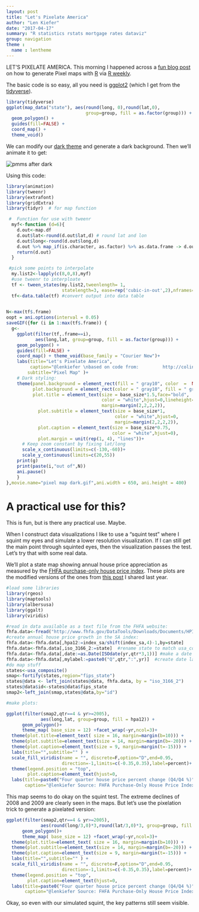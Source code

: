 ```yaml
---
layout: post
title: "Let's Pixelate America"
author: "Len Kiefer"
date: "2017-04-17"
summary: "R statistics rstats mortgage rates dataviz"
group: navigation
theme :
  name : lentheme
---
```


LET'S PIXELATE AMERICA.  This morning I happened across a [fun blog post](http://colinfay.me/rstats-create-a-pixel-map-with-r/) on how to generate Pixel maps with [R](https://www.r-project.org/) via [R weekly](https://rweekly.org/).

The basic code is so easy, all you need is [ggplot2](http://ggplot2.tidyverse.org/) (which I get from the [tidyverse](http://tidyverse.org/)).

```r

library(tidyverse)
ggplot(map_data("state"), aes(round(long, 0),round(lat,0), 
                              group=group, fill = as.factor(group))) +
  geom_polygon() +
  guides(fill=FALSE) +
  coord_map() +
  theme_void()
```

We can modify our [dark theme]({% post_url 2017-04-14-after-dark%}) and generate a dark background.  Then we'll animate it to get:

<img src="{{ site.url }}/img/charts_apr_17_2017/pixel map dark.gif" 
alt="pmms after dark"/>

Using this code:

```r

library(animation)
library(tweenr)
library(extrafont)
library(gridExtra)
library(tidyr)  # for map function

 #  Function for use with tweenr
  myf<-function (d=6){
    d.out<-map.df
    d.out$lat<-round(d.out$lat,d) # round lat and lon
    d.out$long<-round(d.out$long,d)
    d.out %>% map_if(is.character, as.factor) %>% as.data.frame -> d.out
    return(d.out)
  }

 #pick some points to interpolate
  my.list2<-lapply(c(8,0,8),myf)  
  #use tweenr to interploate
  tf <- tween_states(my.list2,tweenlength= 1,
                     statelength=3, ease=rep('cubic-in-out',2),nframes=70)
  tf<-data.table(tf) #convert output into data table
  

N<-max(tf$.frame)  
oopt = ani.options(interval = 0.05)
saveGIF({for (i in 1:max(tf$.frame)) {
  g<-
    ggplot(filter(tf,.frame==i), 
           aes(long,lat, group=group, fill = as.factor(group))) +
    geom_polygon() +
    guides(fill=FALSE) +
    coord_map() + theme_void(base_family = "Courier New")+
    labs(title="Let's Pixelate America",
         caption="@lenkiefer \nbased on code from:         http://colinfay.me/rstats-create-a-pixel-map-with-r/",
        subtitle="Pixel Map" )+
    # Dark styling:
    theme(panel.background = element_rect(fill = " gray10", color  =  NA),  
          plot.background = element_rect(color = " gray10", fill = " gray10"),  
          plot.title = element_text(size = base_size*1.5,face="bold", 
                                    color = "white",hjust=0,lineheight=1.25,
                                    margin=margin(2,2,2,2)),  
            plot.subtitle = element_text(size = base_size*1, 
                                         color = "white",hjust=0, 
                                         margin=margin(2,2,2,2)),  
            plot.caption = element_text(size = base_size*0.75, 
                                        color = "white",hjust=0),  
            plot.margin = unit(rep(1, 4), "lines"))+
      # Keep zoom constant by fixing lat/long
      scale_x_continuous(limits=c(-130,-60))+
      scale_y_continuous(limits=c(20,55))
    print(g)
    print(paste(i,"out of",N))
    ani.pause()
    }
},movie.name="pixel map dark.gif",ani.width = 650, ani.height = 400)


```

# A practical use for this?

This is fun, but is there any practical use.  Maybe.

When I construct data visualizations I like to use a "squint test" where I squint my eyes and simulate a lower resolution visualization.  If I can still get the main point through squinted eyes, then the visualization passes the test.  Let's try that with some real data. 

We'll plot a state map showing annual house price appreciation as measured by the [FHFA purchase-only house price index](https://www.fhfa.gov/DataTools/Downloads/pages/house-price-index.aspx). These plots are the modified versions of the ones from [this post]({% post_url 2016-08-24-more-maps%}) I shared last year.

```r

#load some libraries
library(rgeos)
library(maptools)
library(albersusa)
library(ggalt)
library(viridis)

#read in data available as a text file from the FHFA website:
fhfa.data<-fread("http://www.fhfa.gov/DataTools/Downloads/Documents/HPI/HPI_PO_state.txt")
#create annual house price growth in the SA index:
fhfa.data<-fhfa.data[,hpa12:=index_sa/shift(index_sa,4)-1,by=state]
fhfa.data<-fhfa.data[,iso_3166_2:=state]  #rename state to match usa_composite
fhfa.data<-fhfa.data[,date:=as.Date(ISOdate(yr,qtr*3,1))] #make a date (don't need it here)
fhfa.data<-fhfa.data[,mylabel:=paste0("Q",qtr,":",yr)]  #create date label for plot
#do map stuff
states<-usa_composite()
smap<-fortify(states,region="fips_state")
states@data <- left_join(states@data, fhfa.data, by = "iso_3166_2")
states@data$id<-states@data$fips_state
smap2<-left_join(smap,states@data,by="id")

#make plots:

ggplot(filter(smap2,qtr==4 & yr>=2005), 
             aes(long,lat, group=group, fill = hpa12)) +
      geom_polygon()+
      theme_map( base_size = 12) +facet_wrap(~yr,ncol=3)+
  theme(plot.title=element_text( size = 16, margin=margin(b=10))) +
  theme(plot.subtitle=element_text(size = 14, margin=margin(b=-20))) +
  theme(plot.caption=element_text(size = 9, margin=margin(t=-15))) +
  labs(title="",subtitle="" ) +
  scale_fill_viridis(name = "", discrete=F,option="D",end=0.95,
                     direction=-1,limits=c(-0.35,0.35),label=percent)+
  theme(legend.position = "top", 
        plot.caption=element_text(hjust=0,                                                                  vjust=1,margin=margin(t=10)))+
  labs(title=paste0("Four quarter house price percent change (Q4/Q4 %)"),
       caption="@lenkiefer Source: FHFA Purchase-Only House Price Index (SA)")

```

This map seems to do okay on the squint test.  The extreme declines of 2008 and 2009 are clearly seen in the maps.  But let's use the pixelation trick to generate a pixelated version:


```r


ggplot(filter(smap2,qtr==4 & yr>=2005), 
             aes(round(long/3,0)*3,round(lat/3,0)*3, group=group, fill = hpa12)) +
      geom_polygon()+
      theme_map( base_size = 12) +facet_wrap(~yr,ncol=3)+
  theme(plot.title=element_text( size = 16, margin=margin(b=10))) +
  theme(plot.subtitle=element_text(size = 14, margin=margin(b=-20))) +
  theme(plot.caption=element_text(size = 9, margin=margin(t=-15))) +
  labs(title="",subtitle="" ) +
  scale_fill_viridis(name = "", discrete=F,option="D",end=0.95,
                     direction=-1,limits=c(-0.35,0.35),label=percent)+
  theme(legend.position = "top", 
        plot.caption=element_text(hjust=0,                                                                  vjust=1,margin=margin(t=10)))+
  labs(title=paste0("Four quarter house price percent change (Q4/Q4 %)"),
       caption="@lenkiefer Source: FHFA Purchase-Only House Price Index (SA)")

```

Okay, so even with our simulated squint, the key patterns still seem visible.  


